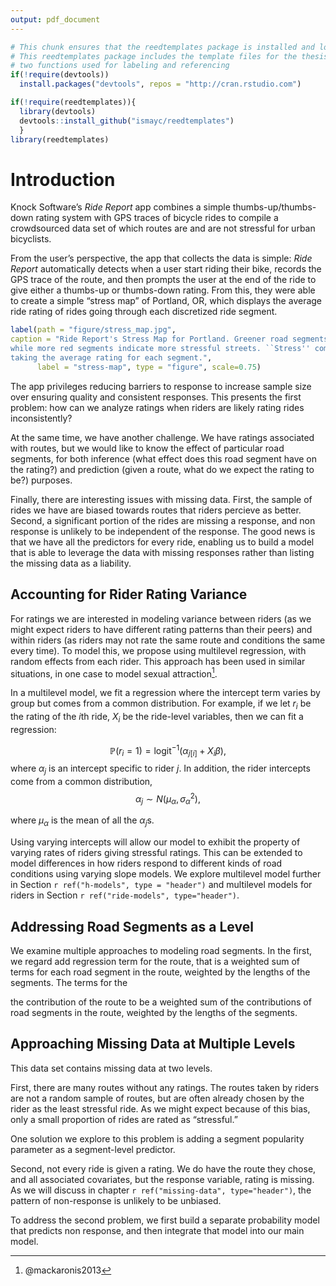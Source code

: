 ```yaml
---
output: pdf_document
---
```


<!-- The {.unnumbered} option here means that the introduction will be "Chapter 0." -->

```r
# This chunk ensures that the reedtemplates package is installed and loaded
# This reedtemplates package includes the template files for the thesis and also
# two functions used for labeling and referencing
if(!require(devtools))
  install.packages("devtools", repos = "http://cran.rstudio.com")

if(!require(reedtemplates)){
  library(devtools)
  devtools::install_github("ismayc/reedtemplates")
  }
library(reedtemplates)
```

# Introduction {.unnumbered}

Knock Software's *Ride Report* app combines a simple thumbs-up/thumbs-down rating system with
GPS traces of bicycle rides to compile a crowdsourced data set of which routes
are and are not stressful for urban bicyclists.

From the user's perspective, the app that collects the data is simple: 
*Ride Report* automatically detects when
a user start riding their bike, records the GPS trace of the route, and then
prompts the user at the end of the ride to give either a thumbs-up or thumbs-down
rating. From this, they were able to create a simple "stress map" of Portland, OR,
which displays the average ride rating of rides going through each discretized
ride segment.

```r
label(path = "figure/stress_map.jpg", 
caption = "Ride Report's Stress Map for Portland. Greener road segments incidate less
while more red segments indicate more stressful streets. ``Stress'' computed by
taking the average rating for each segment.", 
      label = "stress-map", type = "figure", scale=0.75)
```

The app privileges reducing barriers to response to increase sample size over
ensuring quality and consistent responses. This presents the first problem: how
can we analyze ratings when riders are likely rating rides inconsistently?

At the same time, we have another challenge. We have ratings associated with
routes, but we would like to know the effect of particular road segments, for
both inference (what effect does this road segment have on the rating?) and
prediction (given a route, what do we expect the rating to be?) purposes.

Finally, there are interesting issues with missing data. First, the sample of
rides we have are biased towards routes that riders percieve as better. Second,
a significant portion of the rides are missing a response, and non response is
unlikely to be independent of the response. The good news is that we have all
the predictors for every ride, enabling us to build a model that is able to
leverage the data with missing responses rather than listing the missing data
as a liability.

## Accounting for Rider Rating Variance

For ratings we are interested in modeling variance between riders (as
we might expect riders to have different rating patterns than their peers) and within riders
(as riders may not rate the same route and conditions the same every time). To
model this, we propose using multilevel regression, with random effects from
each rider. This approach has been used in similar situations, in one case to
model sexual attraction^[@mackaronis2013].

In a multilevel model, we fit a regression where the intercept term varies by
group but comes from a common distribution. For example,
if we let $r_i$ be the rating of the $i$th ride, $X_i$ be the ride-level variables,
then we can fit a regression:

$$\mathbb{P}(r_i = 1) = \text{logit}^{-1}
\left( \alpha_{j[i]} +  X_i \beta \right) ,$$
where $\alpha_j$ is an intercept specific to rider $j$. In addition, the rider
intercepts come from a common distribution,
$$\alpha_j \sim N (\mu_\alpha, \sigma^2_\alpha),$$

where $\mu_\alpha$ is the mean of all the $\alpha_j$s.

Using varying intercepts will allow our model to exhibit the property of varying
rates of riders giving stressful ratings. This can be extended to model
differences in how riders respond to different kinds of road conditions using
varying slope models.
We explore multilevel model further in Section `r ref("h-models", type = "header")`
and multilevel models for riders in Section `r ref("ride-models", type="header")`.

## Addressing Road Segments as a Level

We examine multiple approaches to modeling road segments. In the first, we
regard add regression term for the route, that is a weighted sum of terms for
each road segment in the route, weighted by the lengths of the segments. The
terms for the 

the contribution of the route to be a weighted sum of the contributions
of road segments in the route, weighted by the lengths of the segments. 



<!-- might consider researching multi-group multilevel models -->
<!-- include sample size concerns? Not sure yet. -->


## Approaching Missing Data at Multiple Levels

This data set contains missing data at two levels.

First, there are many routes without any ratings. The routes taken by riders are
not a random sample of routes, but are often already chosen by the rider as the
least stressful ride. As we might expect because of this bias, only a small
proportion of rides are rated as "stressful."

One solution we explore to this problem is adding a segment popularity parameter
as a segment-level predictor.

Second, not every ride is given a rating. We do have the route they chose,
and all associated covariates, but the response variable, rating is missing. As
we will discuss in chapter `r ref("missing-data", type="header")`, the pattern
of non-response is unlikely to be unbiased.

To address the second problem, we first build a separate probability model that
predicts non response, and then integrate that model into our main model.
